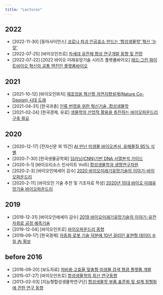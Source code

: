 ```yaml
---
title: "Lectures"
---
```


## 2022

-   \[2022-11-30\] \[동아사이언스\] [코로나 파괴 인공효소 만드는 '합성생물학' 혁신 '눈앞'](https://www.dongascience.com/news.php?idx=57241)
-   \[2022-07-25\] \[바이오인프로\] [차세대 유전체 합성 연구개발 동향 및 전망](https://www.bioin.or.kr/board.do?num=317494&cmd=view&bid=report)
-   \[2022-07-22\] \[2022 바이오 미래유망기술 시리즈 플랫폼바이오\] [레드·그린·화이트바이오 혁신의 공통 엔진인 플랫폼바이오](https://youtu.be/HQwqaGc4Zg4)

## 2021

-   \[2021-10-12\] \[바이오인와치\] [제조업을 혁신할 자연지향설계(Nature Co-Design) 시대 도래](https://www.bioin.or.kr/board.do?num=311389&cmd=view&bid=issue)
-   \[2021-04-31\] \[한국과총\] [인류 번영을 위한 혁신기술, 합성생물학](http://ebook.kofst.or.kr/book/202104/#page=71)
-   \[2021-02-24\] \[한국경제, 유료\] [생물학의 산업적 활용을 촉진하는 바이오파운드리 구축 필요](https://www.hankyung.com/it/article/202102096254i)

## 2020

-   \[2020-12-17\] \[전자신문 외 15건\] [AI 만난 미생물 바이오센서, 유해물질 95% 식별](https://www.fnnews.com/news/202012161243526206)
-   \[2020-7-30\] \[한국생물공학회\] [딥러닝(CNN)기반 DNA 서열분석 가이드](http://www.btnews.or.kr/bbs/board.php?bo_table=bt_news&wr_id=342)
-   \[2020-5-1\] \[바이오리소스 인사이트 Vol5\] [합성생물학과 생명연구자원](https://www.kobis.re.kr/go_document?page_name=publication_bio_insight)
-   \[2020-2-3\] \[바이오인에세이 감수\] [2020 바이오미래기유망기술의 이야기-바이오파운드리](https://www.bioin.or.kr/board.do?num=304334&cmd=view&bid=essay)
-   \[2020-2-11\] \[바이오인 기술 추천 및 기초자료 작성\] [2020년 10대 바이오 미래유망기술 바이오파운드리](https://www.bioin.or.kr/board.do?num=293995&cmd=view&bid=essay&cPage=1&cate1=all&cate2=all2)

## 2019

-   \[2019-12-31\] \[바이오인에세이 감수\] [2019 바이오미래기유망기술의 이야기-유전자회로 공정 예측기술](https://www.bioin.or.kr/board.do?num=292912&cmd=view&bid=essay)
-   \[2019-12-04\] \[바이오인프로\] [바이오파운드리 동향](https://www.bioin.or.kr/board.do?num=292266&cmd=view&bid=report&cPage=1&cate1=all&cate2=all2)
-   \[2019-09-17\] \[한국경제\] [자동화 로봇 기술 덕분에 10년 걸리던 표현형 데이터 수일 內 확보](https://www.hankyung.com/it/article/2019091732761)

## before 2016

-   \[2016-09-20\] \[보도자료\] [저비용·고효율 맞춤형 미생물 검색 형광 플랫폼 개발](https://www.bioin.or.kr/board.do?num=263870&cmd=view&bid=research)
-   \[2015-07-27\] \[바이오인프로\] [합성생물학의 최신 연구동향](https://www.bioin.or.kr/board.do?num=253760&cmd=view&bid=report)
-   \[2013-02-03\] \[지능형합성생물학연구단\] [합성생물학 부품 표준화 및 설계 정형화에 관한 연구 동향](http://www.syntheticbiology.or.kr/board.php?db=sub0302&no=44&c=view&page=8)
